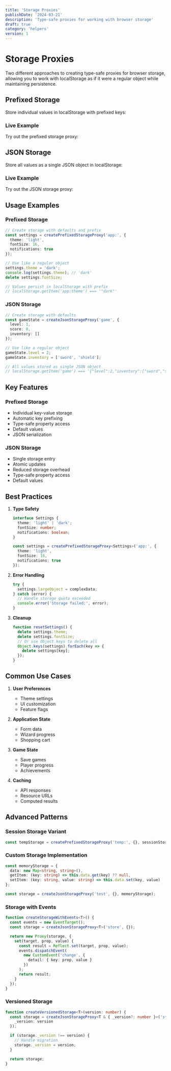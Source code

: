 ```yaml
---
title: 'Storage Proxies'
publishDate: '2024-03-21'
description: 'Type-safe proxies for working with browser storage'
draft: true
category: 'helpers'
version: 1
---
```



# Storage Proxies

Two different approaches to creating type-safe proxies for browser storage, allowing you to work with localStorage as if it were a regular object while maintaining persistence.

## Prefixed Storage

Store individual values in localStorage with prefixed keys:

<CodeSnippet file="storage/prefixed-storage.ts" />

### Live Example

Try out the prefixed storage proxy:

<Example component="storage-examples" namedExport="example1" />

## JSON Storage

Store all values as a single JSON object in localStorage:

<CodeSnippet file="storage/json-storage.ts" />

### Live Example

Try out the JSON storage proxy:

<Example component="storage-examples" namedExport="example2" />

## Usage Examples

### Prefixed Storage

```typescript
// Create storage with defaults and prefix
const settings = createPrefixedStorageProxy('app:', {
  theme: 'light',
  fontSize: 16,
  notifications: true
});

// Use like a regular object
settings.theme = 'dark';
console.log(settings.theme); // 'dark'
delete settings.fontSize;

// Values persist in localStorage with prefix
// localStorage.getItem('app:theme') === '"dark"'
```

### JSON Storage

```typescript
// Create storage with defaults
const gameState = createJsonStorageProxy('game', {
  level: 1,
  score: 0,
  inventory: []
});

// Use like a regular object
gameState.level = 2;
gameState.inventory = ['sword', 'shield'];

// All values stored as single JSON object
// localStorage.getItem('game') === '{"level":2,"inventory":["sword","shield"]}'
```

## Key Features

### Prefixed Storage
- Individual key-value storage
- Automatic key prefixing
- Type-safe property access
- Default values
- JSON serialization

### JSON Storage
- Single storage entry
- Atomic updates
- Reduced storage overhead
- Type-safe property access
- Default values

## Best Practices

1. **Type Safety**
   ```typescript
   interface Settings {
     theme: 'light' | 'dark';
     fontSize: number;
     notifications: boolean;
   }

   const settings = createPrefixedStorageProxy<Settings>('app:', {
     theme: 'light',
     fontSize: 16,
     notifications: true
   });
   ```

2. **Error Handling**
   ```typescript
   try {
     settings.largeObject = complexData;
   } catch (error) {
     // Handle storage quota exceeded
     console.error('Storage failed:', error);
   }
   ```

3. **Cleanup**
   ```typescript
   function resetSettings() {
     delete settings.theme;
     delete settings.fontSize;
     // Or use Object.keys to delete all
     Object.keys(settings).forEach(key => {
       delete settings[key];
     });
   }
   ```

## Common Use Cases

1. **User Preferences**
   - Theme settings
   - UI customization
   - Feature flags

2. **Application State**
   - Form data
   - Wizard progress
   - Shopping cart

3. **Game State**
   - Save games
   - Player progress
   - Achievements

4. **Caching**
   - API responses
   - Resource URLs
   - Computed results

## Advanced Patterns

### Session Storage Variant

```typescript
const tempStorage = createPrefixedStorageProxy('temp:', {}, sessionStorage);
```

### Custom Storage Implementation

```typescript
const memoryStorage = {
  data: new Map<string, string>(),
  getItem: (key: string) => this.data.get(key) ?? null,
  setItem: (key: string, value: string) => this.data.set(key, value)
};

const storage = createJsonStorageProxy('test', {}, memoryStorage);
```

### Storage with Events

```typescript
function createStorageWithEvents<T>() {
  const events = new EventTarget();
  const storage = createJsonStorageProxy<T>('store', {});

  return new Proxy(storage, {
    set(target, prop, value) {
      const result = Reflect.set(target, prop, value);
      events.dispatchEvent(
        new CustomEvent('change', { 
          detail: { key: prop, value } 
        })
      );
      return result;
    }
  });
}
```

### Versioned Storage

```typescript
function createVersionedStorage<T>(version: number) {
  const storage = createJsonStorageProxy<T & { _version?: number }>('store', {
    _version: version
  });

  if (storage._version !== version) {
    // Handle migration
    storage._version = version;
  }

  return storage;
}
``` 
